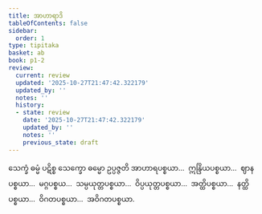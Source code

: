 ```yaml
---
title: အာဟာရာဒိ
tableOfContents: false
sidebar:
  order: 1
type: tipitaka
basket: ab
book: p1-2
review:
  current: review
  updated: '2025-10-27T21:47:42.322179'
  updated_by: ''
  notes: ''
  history:
  - state: review
    date: '2025-10-27T21:47:42.322179'
    updated_by: ''
    notes: ''
    previous_state: draft
---
```



<ReviewStatus review={frontmatter.review} showDetails={true} />

<HypothesisAnnotation frontmatter={frontmatter} />

<DynamicBreadcrumb />

<Division number="5" book="p1-2" e="ch" v="37" p="277">

<Paragraph number="1670" book="p1-2">
သေက္ခံ ဓမ္မံ ပဋိစ္စ သေက္ခော ဓမ္မော ဥပ္ပဇ္ဇတိ အာဟာရပစ္စယာ…  ဣန္ဒြိယပစ္စယာ…  ဈာနပစ္စယာ…  မဂ္ဂပစ္စယ…  သမ္ပယုတ္တပစ္စယာ…  ဝိပ္ပယုတ္တပစ္စယာ…  အတ္ထိပစ္စယာ…  နတ္ထိပစ္စယာ…  ဝိဂတပစ္စယာ…  အဝိဂတပစ္စယာ.
</Paragraph>
</Division>